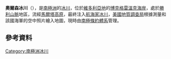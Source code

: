 {{coord|72|49|S|166|41|E|display=title}}

'''奧爾森冰川'''（{{lang-en|Olson Glacier}}），是[[南極洲|南極洲]]的[[冰川|冰川]]，位於[[維多利亞地|維多利亞地]]的[[博克格雷溫克海岸|博克格雷溫克海岸]]，處於[[勝利山脈|勝利山脈]]地區，流經[[馬爾塔高原|馬爾塔高原]]，最終注入[[航海家冰川|航海家冰川]]，[[美國地質調查局|美國地質調查局]]根據測量和該國海軍的空中照片繪入地圖，現時由[[南極條約體系|南極條約體系]]管理。

==參考資料==
{{usgs-gazetteer}}

{{DEFAULTSORT:Olson Glacier}}
[[Category:南極洲冰川|Category:南極洲冰川]]


{{BorchgrevinkCoast-geo-stub}}
